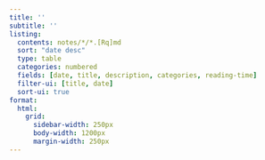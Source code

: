 ```yaml
---
title: ''
subtitle: ''
listing:
  contents: notes/*/*.[Rq]md
  sort: "date desc"
  type: table
  categories: numbered
  fields: [date, title, description, categories, reading-time]
  filter-ui: [title, date]
  sort-ui: true
format: 
  html:
    grid:
      sidebar-width: 250px
      body-width: 1200px
      margin-width: 250px
---
```

